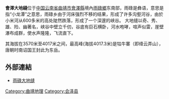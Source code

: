 {{unreferenced|time=2015-04-10T03:37:28+00:00}}
'''會澤大地縫'''位于[[中国|中国]][[云南省|云南省]][[曲靖市|曲靖市]][[會澤縣|會澤縣]]境內[[雨碌鄉|雨碌鄉]]东南部，雨碌是彝语，意思是指“小龙潭”之意思，雨碌乡由于河床强烈不移的结果，形成了许多沟壑河谷，由於小米河从600多米的高处陡然跌落，形成了一个深邃的峡谷。
大地缝以奇、秀、雄、险、幽著名，峡谷中壁立千仞，谷底有巨石横卧，河水咆哮，喧声似雷，崖壁瀑布成群，使水声隆隆，飞流直下。

其海拔在3570米至4017米之间，最高峰(海拔4017.3米)是牯牛寨（即绛云弄山），唐朝时南诏国王封此为东岳。

== 外部連結 ==
*[https://web.archive.org/web/20160910223820/http://www.7c6u.cn/0910/yuludadifeng.html 雨碌大地缝]

{{曲靖地理小作品}}
[[Category:曲靖地理|Category:曲靖地理]]
[[Category:会泽县|Category:会泽县]]
